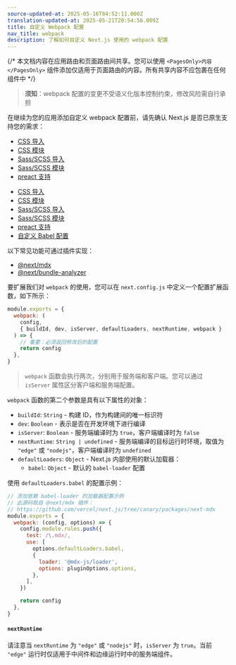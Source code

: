```yaml
---
source-updated-at: 2025-05-16T04:52:11.000Z
translation-updated-at: 2025-05-21T20:54:56.009Z
title: 自定义 Webpack 配置
nav_title: webpack
description: 了解如何自定义 Next.js 使用的 webpack 配置
---
```


{/* 本文档内容在应用路由和页面路由间共享。您可以使用 `<PagesOnly>内容</PagesOnly>` 组件添加仅适用于页面路由的内容。所有共享内容不应包裹在任何组件中 */}

> **须知**：webpack 配置的变更不受语义化版本控制约束，修改风险需自行承担

在继续为您的应用添加自定义 webpack 配置前，请先确认 Next.js 是否已原生支持您的需求：

<AppOnly>

- [CSS 导入](/docs/app/building-your-application/styling)
- [CSS 模块](/docs/app/building-your-application/styling/css-modules)
- [Sass/SCSS 导入](/docs/app/building-your-application/styling/sass)
- [Sass/SCSS 模块](/docs/app/building-your-application/styling/sass)
- [preact 支持](https://github.com/vercel/next.js/tree/canary/examples/using-preact)

</AppOnly>

<PagesOnly>

- [CSS 导入](/docs/pages/building-your-application/styling)
- [CSS 模块](/docs/pages/building-your-application/styling/css-modules)
- [Sass/SCSS 导入](/docs/pages/building-your-application/styling/sass)
- [Sass/SCSS 模块](/docs/pages/building-your-application/styling/sass)
- [preact 支持](https://github.com/vercel/next.js/tree/canary/examples/using-preact)
- [自定义 Babel 配置](/docs/pages/building-your-application/configuring/babel)

</PagesOnly>

以下常见功能可通过插件实现：

- [@next/mdx](https://github.com/vercel/next.js/tree/canary/packages/next-mdx)
- [@next/bundle-analyzer](https://github.com/vercel/next.js/tree/canary/packages/next-bundle-analyzer)

要扩展我们对 `webpack` 的使用，您可以在 `next.config.js` 中定义一个配置扩展函数，如下所示：

```js filename="next.config.js"
module.exports = {
  webpack: (
    config,
    { buildId, dev, isServer, defaultLoaders, nextRuntime, webpack }
  ) => {
    // 重要：必须返回修改后的配置
    return config
  },
}
```

> `webpack` 函数会执行两次，分别用于服务端和客户端。您可以通过 `isServer` 属性区分客户端和服务端配置。

`webpack` 函数的第二个参数是具有以下属性的对象：

- `buildId`: `String` - 构建 ID，作为构建间的唯一标识符
- `dev`: `Boolean` - 表示是否在开发环境下进行编译
- `isServer`: `Boolean` - 服务端编译时为 `true`，客户端编译时为 `false`
- `nextRuntime`: `String | undefined` - 服务端编译的目标运行时环境，取值为 `"edge"` 或 `"nodejs"`，客户端编译时为 `undefined`
- `defaultLoaders`: `Object` - Next.js 内部使用的默认加载器：
  - `babel`: `Object` - 默认的 `babel-loader` 配置

使用 `defaultLoaders.babel` 的配置示例：

```js
// 添加依赖 babel-loader 的加载器配置示例
// 此源码取自 @next/mdx 插件：
// https://github.com/vercel/next.js/tree/canary/packages/next-mdx
module.exports = {
  webpack: (config, options) => {
    config.module.rules.push({
      test: /\.mdx/,
      use: [
        options.defaultLoaders.babel,
        {
          loader: '@mdx-js/loader',
          options: pluginOptions.options,
        },
      ],
    })

    return config
  },
}
```

#### `nextRuntime`

请注意当 `nextRuntime` 为 `"edge"` 或 `"nodejs"` 时，`isServer` 为 `true`。当前 `"edge"` 运行时仅适用于中间件和边缘运行时中的服务端组件。